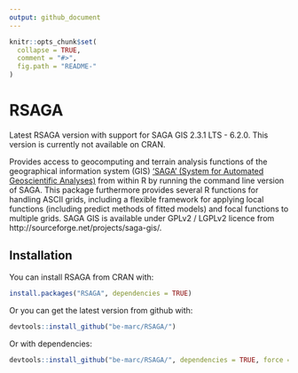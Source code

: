 ```yaml
---
output: github_document
---
```


<!-- README.md is generated from README.Rmd. Please edit that file -->

```r
knitr::opts_chunk$set(
  collapse = TRUE,
  comment = "#>",
  fig.path = "README-"
)
```

# RSAGA

Latest RSAGA version with support for SAGA GIS 2.3.1 LTS - 6.2.0. This version is currently not available on CRAN.

Provides access to geocomputing and terrain analysis
functions of the geographical information system (GIS) ['SAGA' (System for
Automated Geoscientific Analyses)](http://saga-gis.org/en/index.html) from within R by running the command 
line version of SAGA. This package furthermore provides several R functions
for handling ASCII grids, including a flexible framework for applying local
functions (including predict methods of fitted models) and focal functions to
multiple grids. SAGA GIS is available under GPLv2 / LGPLv2 licence from
http://sourceforge.net/projects/saga-gis/.


## Installation

You can install RSAGA from CRAN with:

```r
install.packages("RSAGA", dependencies = TRUE)
```

Or you can get the latest version from github with:

```r
devtools::install_github("be-marc/RSAGA/")
```

Or with dependencies:

```r
devtools::install_github("be-marc/RSAGA/", dependencies = TRUE, force = TRUE)
```
